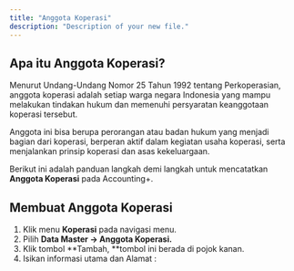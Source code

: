 ```yaml
---
title: "Anggota Koperasi"
description: "Description of your new file."
---
```


## Apa itu Anggota Koperasi?

Menurut Undang-Undang Nomor 25 Tahun 1992 tentang Perkoperasian, anggota koperasi adalah setiap warga negara Indonesia yang mampu melakukan tindakan hukum dan memenuhi persyaratan keanggotaan koperasi tersebut. 

Anggota ini bisa berupa perorangan atau badan hukum yang menjadi bagian dari koperasi, berperan aktif dalam kegiatan usaha koperasi, serta menjalankan prinsip koperasi dan asas kekeluargaan.

Berikut ini adalah panduan langkah demi langkah untuk mencatatkan **Anggota Koperasi** pada Accounting\+.

## Membuat Anggota Koperasi

1. Klik menu **Koperasi** pada navigasi menu.
2. Pilih **Data Master → Anggota Koperasi.**
3. Klik tombol **Tambah, **tombol ini berada di pojok kanan.
4. Isikan informasi utama dan Alamat :